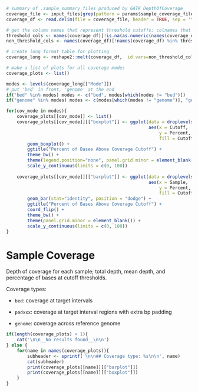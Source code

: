 ```r
# summary of .sample_summary files produced by GATK DepthOfCoverage
coverage_file <- input_files[grep(pattern = params$sample_coverage_file, x = basename(input_files))][1]
coverage_df <- read.delim(file = coverage_file, header = TRUE, sep = '\t', check.names = FALSE)

# get the column names that represent threshold cutoffs; colnames that are plain numeric values
threshold_cols <- names(coverage_df)[!is.na(as.numeric(names(coverage_df)))]
non_threshold_cols <- names(coverage_df)[!names(coverage_df) %in% threshold_cols]

# create long format table for plotting
coverage_long <- reshape2::melt(coverage_df,  id.vars=non_threshold_cols, variable.name="Cutoff", value.name="Percent")
```

```r
# make a list of plots for all coverage modes
coverage_plots <- list()

modes <- levels(coverage_long[["Mode"]])
# put 'bed' in front, 'genome' at the end
if("bed" %in% modes) modes <- c("bed", modes[which(modes != "bed")])
if("genome" %in% modes) modes <- c(modes[which(modes != "genome")], "genome")

for(cov_mode in modes){
    coverage_plots[[cov_mode]] <- list()
    coverage_plots[[cov_mode]][["boxplot"]] <- ggplot(data = droplevels(coverage_long[coverage_long[["Mode"]] == cov_mode, ]), 
                                                      aes(x = Cutoff, 
                                                          y = Percent, 
                                                          fill = Cutoff)) + 
        geom_boxplot() + 
        ggtitle("Percent of Bases Above Coverage Cutoff") + 
        theme_bw() +
        theme(legend.position="none", panel.grid.minor = element_blank()) +
        scale_y_continuous(limits = c(0, 100))
    
    coverage_plots[[cov_mode]][["barplot"]] <- ggplot(data = droplevels(coverage_long[coverage_long[["Mode"]] == cov_mode, ]), 
                                                      aes(x = Sample, 
                                                          y = Percent, 
                                                          fill = Cutoff)) +
        geom_bar(stat="identity", position = "dodge") + 
        ggtitle("Percent of Bases Above Coverage Cutoff") + 
        coord_flip() + 
        theme_bw() +
        theme(panel.grid.minor = element_blank()) +
        scale_y_continuous(limits = c(0, 100))
}

```

# Sample Coverage

Depth of coverage for each sample; total depth, mean depth, and percentage of bases at cutoff thresholds.

Coverage types:

- `bed`: coverage at target intervals

- `padxxx`: coverage at target interval regions with extra bp padding

- `genome`: coverage across reference genome

```r
if(length(coverage_plots) < 1){
    cat('\n\n__No results found__\n\n')
} else {
    for(name in names(coverage_plots)){
        subheader <- sprintf('\n\n## Coverage type: %s\n\n', name)
        cat(subheader)
        print(coverage_plots[[name]][["barplot"]])
        print(coverage_plots[[name]][["boxplot"]])
    }
}

```


